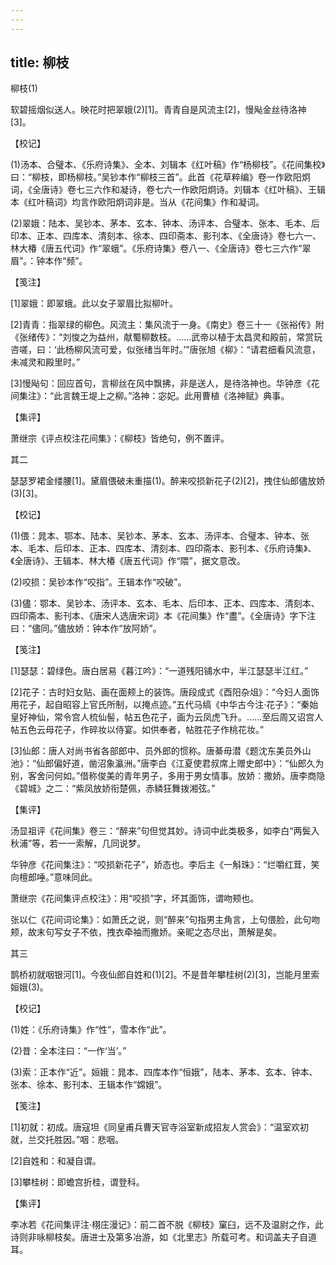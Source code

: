 ```yaml
---
---
---
```

title: 柳枝
---



柳枝(1)


软碧摇烟似送人。映花时把翠娥(2)[1]。青青自是风流主[2]，慢飐金丝待洛神[3]。





【校记】


(1)汤本、合璧本、《乐府诗集》、全本、刘辑本《红叶稿》作“杨柳枝”。《花间集校》曰：“柳枝，即杨柳枝。”吴钞本作“柳枝三首”。此首《花草粹编》卷一作欧阳炯词，《全唐诗》卷七三六作和凝诗，卷七六一作欧阳炯诗。刘辑本《红叶稿》、王辑本《红叶稿词》均言作欧阳炯词非是。当从《花间集》作和凝词。

(2)翠娥：陆本、吴钞本、茅本、玄本、钟本、汤评本、合璧本、张本、毛本、后印本、正本、四库本、清刻本、徐本、四印斋本、影刊本、《全唐诗》卷七六一、林大椿《唐五代词》作“翠蛾”。《乐府诗集》卷八一、《全唐诗》卷七三六作“翠眉”。：钟本作“频”。





【笺注】


[1]翠娥：即翠蛾。此以女子翠眉比拟柳叶。

[2]青青：指翠绿的柳色。风流主：集风流于一身。《南史》卷三十一《张裕传》附《张绪传》：“刘悛之为益州，献蜀柳数枝。……武帝以植于太昌灵和殿前，常赏玩咨嗟，曰：‘此杨柳风流可爱，似张绪当年时。’”唐张旭《柳》：“请君细看风流意，未减灵和殿里时。”

[3]慢飐句：回应首句，言柳丝在风中飘拂，非是送人，是待洛神也。华钟彦《花间集注》：“此言魏王堤上之柳。”洛神：宓妃。此用曹植《洛神赋》典事。





【集评】


萧继宗《评点校注花间集》：《柳枝》皆绝句，例不置评。





其二


瑟瑟罗裙金缕腰[1]。黛眉偎破未重描(1)。醉来咬损新花子(2)[2]，拽住仙郎儘放娇(3)[3]。





【校记】


(1)偎：晁本、鄂本、陆本、吴钞本、茅本、玄本、汤评本、合璧本、钟本、张本、毛本、后印本、正本、四库本、清刻本、四印斋本、影刊本、《乐府诗集》、《全唐诗》、王辑本、林大椿《唐五代词》作“隈”，据文意改。

(2)咬损：吴钞本作“咬指”。王辑本作“咬破”。

(3)儘：鄂本、吴钞本、汤评本、玄本、毛本、后印本、正本、四库本、清刻本、四印斋本、影刊本、《唐宋人选唐宋词》本《花间集》作“盡”。《全唐诗》字下注曰：“儘同。”儘放娇：钟本作“放阿娇”。





【笺注】


[1]瑟瑟：碧绿色。唐白居易《暮江吟》：“一道残阳铺水中，半江瑟瑟半江红。”

[2]花子：古时妇女贴、画在面颊上的装饰。唐段成式《酉阳杂俎》：“今妇人面饰用花子，起自昭容上官氏所制，以掩点迹。”五代马缟《中华古今注·花子》：“秦始皇好神仙，常令宫人梳仙髻，帖五色花子，画为云凤虎飞升。……至后周又诏宫人帖五色云母花子，作碎妆以侍宴。如供奉者，帖胜花子作桃花妆。”

[3]仙郎：唐人对尚书省各部郎中、员外郎的惯称。唐綦毋潜《题沈东美员外山池》：“仙郎偏好道，凿沼象瀛洲。”唐李白《江夏使君叔席上赠史郎中》：“仙郎久为别，客舍问何如。”借称俊美的青年男子，多用于男女情事。放娇：撒娇。唐李商隐《碧城》之二：“紫凤放娇衔楚佩，赤鳞狂舞拨湘弦。”





【集评】


汤显祖评《花间集》卷三：“醉来”句但觉其妙。诗词中此类极多，如李白“两鬓入秋浦”等，若一一索解，几同说梦。

华钟彦《花间集注》：“咬损新花子”，娇态也。李后主《一斛珠》：“烂嚼红茸，笑向檀郎唾。”意味同此。

萧继宗《花间集评点校注》：用“咬损”字，坏其面饰，谓吻颊也。

张以仁《花间词论集》：如萧氏之说，则“醉来”句指男主角言，上句偎脸，此句吻颊，故末句写女子不依，拽衣牵袖而撒娇。亲昵之态尽出，萧解是矣。





其三


鹊桥初就咽银河[1]。今夜仙郎自姓和(1)[2]。不是昔年攀桂树(2)[3]，岂能月里索姮娥(3)。





【校记】


(1)姓：《乐府诗集》作“性”，雪本作“此”。

(2)昔：全本注曰：“一作‘当’。”

(3)索：正本作“近”。姮娥：晁本、四库本作“恒娥”，陆本、茅本、玄本、钟本、张本、徐本、影刊本、王辑本作“嫦娥”。





【笺注】


[1]初就：初成。唐寇坦《同皇甫兵曹天官寺浴室新成招友人赏会》：“温室欢初就，兰交托胜因。”咽：悲咽。

[2]自姓和：和凝自谓。

[3]攀桂树：即蟾宫折桂，谓登科。





【集评】


李冰若《花间集评注·栩庄漫记》：前二首不脱《柳枝》窠臼，远不及温尉之作，此诗则非咏柳枝矣。唐进士及第多冶游，如《北里志》所载可考。和词盖夫子自道耳。